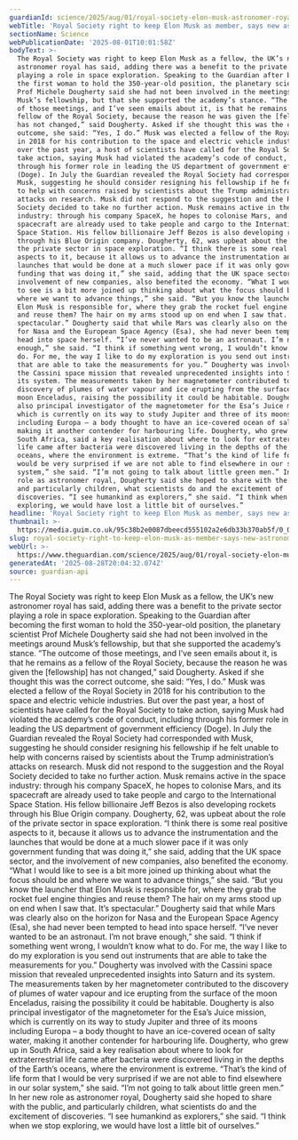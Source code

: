 ```yaml
---
guardianId: science/2025/aug/01/royal-society-elon-musk-astronomer-royal-michele-dougherty
webTitle: 'Royal Society right to keep Elon Musk as member, says new astronomer royal'
sectionName: Science
webPublicationDate: '2025-08-01T10:01:58Z'
bodyText: >-
  The Royal Society was right to keep Elon Musk as a fellow, the UK’s new
  astronomer royal has said, adding there was a benefit to the private sector
  playing a role in space exploration. Speaking to the Guardian after becoming
  the first woman to hold the 350-year-old position, the planetary scientist
  Prof Michele Dougherty said she had not been involved in the meetings around
  Musk’s fellowship, but that she supported the academy’s stance. “The outcome
  of those meetings, and I’ve seen emails about it, is that he remains as a
  fellow of the Royal Society, because the reason he was given the [fellowship]
  has not changed,” said Dougherty. Asked if she thought this was the correct
  outcome, she said: “Yes, I do.” Musk was elected a fellow of the Royal Society
  in 2018 for his contribution to the space and electric vehicle industries. But
  over the past year, a host of scientists have called for the Royal Society to
  take action, saying Musk had violated the academy’s code of conduct, including
  through his former role in leading the US department of government efficiency
  (Doge). In July the Guardian revealed the Royal Society had corresponded with
  Musk, suggesting he should consider resigning his fellowship if he felt unable
  to help with concerns raised by scientists about the Trump administration’s
  attacks on research. Musk did not respond to the suggestion and the Royal
  Society decided to take no further action. Musk remains active in the space
  industry: through his company SpaceX, he hopes to colonise Mars, and its
  spacecraft are already used to take people and cargo to the International
  Space Station. His fellow billionaire Jeff Bezos is also developing rockets
  through his Blue Origin company. Dougherty, 62, was upbeat about the role of
  the private sector in space exploration. “I think there is some real positive
  aspects to it, because it allows us to advance the instrumentation and the
  launches that would be done at a much slower pace if it was only government
  funding that was doing it,” she said, adding that the UK space sector, and the
  involvement of new companies, also benefited the economy. “What I would like
  to see is a bit more joined up thinking about what the focus should be and
  where we want to advance things,” she said. “But you know the launcher that
  Elon Musk is responsible for, where they grab the rocket fuel engine thingies
  and reuse them? The hair on my arms stood up on end when I saw that. It’s
  spectacular.” Dougherty said that while Mars was clearly also on the horizon
  for Nasa and the European Space Agency (Esa), she had never been tempted to
  head into space herself. “I’ve never wanted to be an astronaut. I’m not brave
  enough,” she said. “I think if something went wrong, I wouldn’t know what to
  do. For me, the way I like to do my exploration is you send out instruments
  that are able to take the measurements for you.” Dougherty was involved with
  the Cassini space mission that revealed unprecedented insights into Saturn and
  its system. The measurements taken by her magnetometer contributed to the
  discovery of plumes of water vapour and ice erupting from the surface of the
  moon Enceladus, raising the possibility it could be habitable. Dougherty is
  also principal investigator of the magnetometer for the Esa’s Juice mission,
  which is currently on its way to study Jupiter and three of its moons
  including Europa – a body thought to have an ice-covered ocean of salty water,
  making it another contender for harbouring life. Dougherty, who grew up in
  South Africa, said a key realisation about where to look for extraterrestrial
  life came after bacteria were discovered living in the depths of the Earth’s
  oceans, where the environment is extreme. “That’s the kind of life form that I
  would be very surprised if we are not able to find elsewhere in our solar
  system,” she said. “I’m not going to talk about little green men.” In her new
  role as astronomer royal, Dougherty said she hoped to share with the public,
  and particularly children, what scientists do and the excitement of
  discoveries. “I see humankind as explorers,” she said. “I think when we stop
  exploring, we would have lost a little bit of ourselves.”
headline: 'Royal Society right to keep Elon Musk as member, says new astronomer royal'
thumbnail: >-
  https://media.guim.co.uk/95c38b2e0087dbeecd555102a2e6db33b370ab5f/0_0_5000_4000/500.jpg
slug: royal-society-right-to-keep-elon-musk-as-member-says-new-astronomer-royal
webUrl: >-
  https://www.theguardian.com/science/2025/aug/01/royal-society-elon-musk-astronomer-royal-michele-dougherty
generatedAt: '2025-08-28T20:04:32.074Z'
source: guardian-api
---
```

The Royal Society was right to keep Elon Musk as a fellow, the UK’s new astronomer royal has said, adding there was a benefit to the private sector playing a role in space exploration. Speaking to the Guardian after becoming the first woman to hold the 350-year-old position, the planetary scientist Prof Michele Dougherty said she had not been involved in the meetings around Musk’s fellowship, but that she supported the academy’s stance. “The outcome of those meetings, and I’ve seen emails about it, is that he remains as a fellow of the Royal Society, because the reason he was given the [fellowship] has not changed,” said Dougherty. Asked if she thought this was the correct outcome, she said: “Yes, I do.” Musk was elected a fellow of the Royal Society in 2018 for his contribution to the space and electric vehicle industries. But over the past year, a host of scientists have called for the Royal Society to take action, saying Musk had violated the academy’s code of conduct, including through his former role in leading the US department of government efficiency (Doge). In July the Guardian revealed the Royal Society had corresponded with Musk, suggesting he should consider resigning his fellowship if he felt unable to help with concerns raised by scientists about the Trump administration’s attacks on research. Musk did not respond to the suggestion and the Royal Society decided to take no further action. Musk remains active in the space industry: through his company SpaceX, he hopes to colonise Mars, and its spacecraft are already used to take people and cargo to the International Space Station. His fellow billionaire Jeff Bezos is also developing rockets through his Blue Origin company. Dougherty, 62, was upbeat about the role of the private sector in space exploration. “I think there is some real positive aspects to it, because it allows us to advance the instrumentation and the launches that would be done at a much slower pace if it was only government funding that was doing it,” she said, adding that the UK space sector, and the involvement of new companies, also benefited the economy. “What I would like to see is a bit more joined up thinking about what the focus should be and where we want to advance things,” she said. “But you know the launcher that Elon Musk is responsible for, where they grab the rocket fuel engine thingies and reuse them? The hair on my arms stood up on end when I saw that. It’s spectacular.” Dougherty said that while Mars was clearly also on the horizon for Nasa and the European Space Agency (Esa), she had never been tempted to head into space herself. “I’ve never wanted to be an astronaut. I’m not brave enough,” she said. “I think if something went wrong, I wouldn’t know what to do. For me, the way I like to do my exploration is you send out instruments that are able to take the measurements for you.” Dougherty was involved with the Cassini space mission that revealed unprecedented insights into Saturn and its system. The measurements taken by her magnetometer contributed to the discovery of plumes of water vapour and ice erupting from the surface of the moon Enceladus, raising the possibility it could be habitable. Dougherty is also principal investigator of the magnetometer for the Esa’s Juice mission, which is currently on its way to study Jupiter and three of its moons including Europa – a body thought to have an ice-covered ocean of salty water, making it another contender for harbouring life. Dougherty, who grew up in South Africa, said a key realisation about where to look for extraterrestrial life came after bacteria were discovered living in the depths of the Earth’s oceans, where the environment is extreme. “That’s the kind of life form that I would be very surprised if we are not able to find elsewhere in our solar system,” she said. “I’m not going to talk about little green men.” In her new role as astronomer royal, Dougherty said she hoped to share with the public, and particularly children, what scientists do and the excitement of discoveries. “I see humankind as explorers,” she said. “I think when we stop exploring, we would have lost a little bit of ourselves.”
